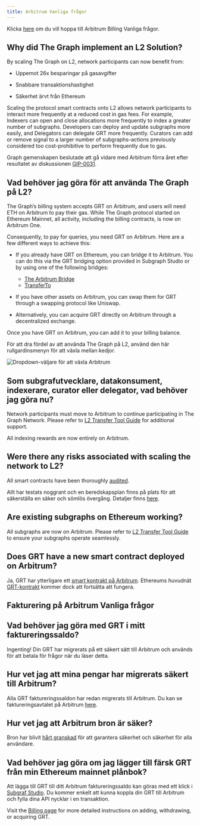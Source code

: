 ```yaml
---
title: Arbitrum Vanliga frågor
---
```


Klicka [here](#billing-on-arbitrum-faqs) om du vill hoppa till Arbitrum Billing Vanliga frågor.

## Why did The Graph implement an L2 Solution?

By scaling The Graph on L2, network participants can now benefit from:

- Uppemot 26x besparingar på gasavgifter

- Snabbare transaktionshastighet

- Säkerhet ärvt från Ethereum

Scaling the protocol smart contracts onto L2 allows network participants to interact more frequently at a reduced cost in gas fees. For example, Indexers can open and close allocations more frequently to index a greater number of subgraphs. Developers can deploy and update subgraphs more easily, and Delegators can delegate GRT more frequently. Curators can add or remove signal to a larger number of subgraphs–actions previously considered too cost-prohibitive to perform frequently due to gas.

Graph gemenskapen beslutade att gå vidare med Arbitrum förra året efter resultatet av diskussionen [GIP-0031](https://forum.thegraph.com/t/gip-0031-arbitrum-grt-bridge/3305).

## Vad behöver jag göra för att använda The Graph på L2?

The Graph’s billing system accepts GRT on Arbitrum, and users will need ETH on Arbitrum to pay their gas. While The Graph protocol started on Ethereum Mainnet, all activity, including the billing contracts, is now on Arbitrum One.

Consequently, to pay for queries, you need GRT on Arbitrum. Here are a few different ways to achieve this:

- If you already have GRT on Ethereum, you can bridge it to Arbitrum. You can do this via the GRT bridging option provided in Subgraph Studio or by using one of the following bridges:

  - [The Arbitrum Bridge](https://bridge.arbitrum.io/?l2ChainId=42161)
  - [TransferTo](https://transferto.xyz/swap)

- If you have other assets on Arbitrum, you can swap them for GRT through a swapping protocol like Uniswap.

- Alternatively, you can acquire GRT directly on Arbitrum through a decentralized exchange.

Once you have GRT on Arbitrum, you can add it to your billing balance.

För att dra fördel av att använda The Graph på L2, använd den här rullgardinsmenyn för att växla mellan kedjor.

![Dropdown-väljare för att växla Arbitrum](/img/arbitrum-screenshot-toggle.png)

## Som subgrafutvecklare, datakonsument, indexerare, curator eller delegator, vad behöver jag göra nu?

Network participants must move to Arbitrum to continue participating in The Graph Network. Please refer to [L2 Transfer Tool Guide](/arbitrum/l2-transfer-tools-guide/) for additional support.

All indexing rewards are now entirely on Arbitrum.

## Were there any risks associated with scaling the network to L2?

All smart contracts have been thoroughly [audited](https://github.com/graphprotocol/contracts/blob/main/packages/contracts/audits/OpenZeppelin/2022-07-graph-arbitrum-bridge-audit.pdf).

Allt har testats noggrant och en beredskapsplan finns på plats för att säkerställa en säker och sömlös övergång. Detaljer finns [here](https://forum.thegraph.com/t/gip-0037-the-graph-arbitrum-deployment-with-linear-rewards-minted-in-l2/3551#risks-and-security-considerations-20).

## Are existing subgraphs on Ethereum working?

All subgraphs are now on Arbitrum. Please refer to [L2 Transfer Tool Guide](/arbitrum/l2-transfer-tools-guide/) to ensure your subgraphs operate seamlessly.

## Does GRT have a new smart contract deployed on Arbitrum?

Ja, GRT har ytterligare ett [smart kontrakt på Arbitrum](https://arbiscan.io/address/0x9623063377ad1b27544c965ccd7342f7ea7e88c7). Ethereums huvudnät [GRT-kontrakt](https://etherscan.io/token/0xc944e90c64b2c07662a292be6244bdf05cda44a7) kommer dock att fortsätta att fungera.

## Fakturering på Arbitrum Vanliga frågor

## Vad behöver jag göra med GRT i mitt faktureringssaldo?

Ingenting! Din GRT har migrerats på ett säkert sätt till Arbitrum och används för att betala för frågor när du läser detta.

## Hur vet jag att mina pengar har migrerats säkert till Arbitrum?

Alla GRT faktureringssaldon har redan migrerats till Arbitrum. Du kan se faktureringsavtalet på Arbitrum [here](https://arbiscan.io/address/0x1B07D3344188908Fb6DEcEac381f3eE63C48477a).

## Hur vet jag att Arbitrum bron är säker?

Bron har blivit [hårt granskad](https://code4rena.com/contests/2022-10-the-graph-l2-bridge-contest) för att garantera säkerhet och säkerhet för alla användare.

## Vad behöver jag göra om jag lägger till färsk GRT från min Ethereum mainnet plånbok?

Att lägga till GRT till ditt Arbitrum faktureringssaldo kan göras med ett klick i [Subgraf Studio](https://thegraph.com/studio/). Du kommer enkelt att kunna koppla din GRT till Arbitrum och fylla dina API nycklar i en transaktion.

Visit the [Billing page](/billing/) for more detailed instructions on adding, withdrawing, or acquiring GRT.
